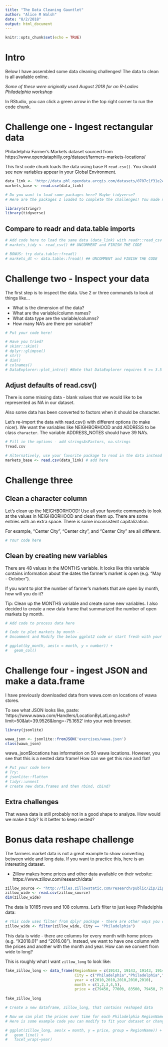 ```yaml
---
title: "The Data Cleaning Gauntlet"
author: "Alice M Walsh"
date: "8/2/2018"
output: html_document
---
```


```r
knitr::opts_chunk$set(echo = TRUE)
```

# Intro

Below I have assembled some data cleaning challenges! The data to clean is all available online. 

*Some of these were originally used August 2018 for an R-Ladies Philadelphia workshop*

In RStudio, you can click a green arrow in the top right corner to run the code chunk. 

# Challenge one - Ingest rectangular data

Philadelphia Farmer's Markets 
dataset sourced from https://www.opendataphilly.org/dataset/farmers-markets-locations/

This first code chunk loads the data using base R `read.csv()`. You should see new variables appear in your Global Environment. 

```r
data_link <- 'http://data.phl.opendata.arcgis.com/datasets/0707c1f31e2446e881d680b0a5ee54bc_0.csv'
markets_base <- read.csv(data_link)
```


```r
# Do you want to load some packages here? Maybe tidyverse? 
# Here are the packages I loaded to complete the challenges! You made need more or different ones.

library(stringr)
library(tidyverse)
```

## Compare to readr and data.table imports

```r
# Add code here to load the same data (data_link) with readr::read_csv
# markets_tidy <- read_csv() ## UNCOMMENT and FINISH THE CODE
```

```r
# BONUS: try data.table::fread()
# markets_dt <- data.table::fread() ## UNCOMMENT and FINISH THE CODE
```


# Challenge two - Inspect your data

The first step is to inspect the data. Use 2 or three commands to look at things like...   

* What is the dimension of the data? 
* What are the variable/column names?
* What data type are the variable/columns?
* How many NA's are there per variable?

```r
# Put your code here!

# Have you tried?
# skimr::skim()
# dplyr::glimpse()
# str()
# dim()
# colnames()
# DataExplorer::plot_intro() #Note that DataExplorer requires R >= 3.5
```

## Adjust defaults of read.csv()

There is some missing data - blank values that we would like to be represented as NA in our dataset.

Also some data has been converted to factors when it should be character.

Let's re-import the data with read.csv() with different options (to make nicer). We want the variables like NEIGHBORHOOD andd ADDRESS to be class `character`. The variable ADDRESS_NOTES should have 39 NA's.

```r
# Fill in the options - add stringsAsFactors, na.strings
?read.csv

# Alternatively, use your favorite package to read in the data instead of read.csv()
markets_base <- read.csv(data_link) # add here
```

# Challenge three
## Clean a character column
Let's clean up the NEIGHBORHOOD! Use all your favorite commands to look at the values in NEIGHBORHOOD and clean them up. There are some entries with an extra space. There is some inconsistent capitalization.


For example, "Center City", "Center city", and "Center City " are all different.


```r
# Your code here

```

## Clean by creating new variables

There are 48 values in the MONTHS variable. It looks like this variable contains information about the dates the farmer's market is open (e.g. "May - October").

If you want to plot the number of farmer's markets that are open by month, how will you do it?

Tip: Clean up the MONTHS variable and create some new variables. I also decided to create a new data frame that summarized the number of open markets by month.

```r
# Add code to process data here

```

```r
# Code to plot markets by month - 
# Uncomment and Modify the below ggplot2 code or start fresh with your own code

# ggplot(by_month, aes(x = month, y = number)) +
#   geom_col()
```

# Challenge four - ingest JSON and make a data.frame

I have previously downloaded data from wawa.com on locations of wawa stores.

To see what JSON looks like, paste: 'https://www.wawa.com/Handlers/LocationByLatLong.ashx?limit=50&lat=39.9526&long=-75.1652' into your web browser.

```r
library(jsonlite)

wawa_json <- jsonlite::fromJSON('exercises/wawa.json')
class(wawa_json)
```

wawa_json$locations has information on 50 wawa locations. However, you see that this is a nested data frame! How can we get this nice and flat!

```r
# Put your code here
# Try:
# jsonlite::flatten
# tidyr::unnest
# create new data.frames and then rbind, cbind?

```

## Extra challenges

That wawa data is still probably not in a good shape to analyze.
How would we make it tidy? Is it better to keep nested?

# Bonus data reshape challenge

The farmers market data is not a great example to show converting between wide and long data. If you want to practice this, here is an interesting dataset.

* Zillow makes home prices and other data available on their website: https://www.zillow.com/research/data/


```r
zillow_source <- "http://files.zillowstatic.com/research/public/Zip/Zip_MedianListingPrice_AllHomes.csv"
zillow_wide <- read.csv(zillow_source)
dim(zillow_wide)
```

The data is 10165 rows and 108 columns. Let's filter to just keep Philadelphia data:

```r
# This code uses filter from dplyr package - there are other ways you could do this
zillow_wide <- filter(zillow_wide, City == "Philadelphia")
```

This data is wide - there are columns for every month with home prices (e.g. "X2018.01" and "2016.08"). Instead, we want to have one column with the prices and another with the month and year. How can we convert from wide to long?

This is roughly what I want `zillow_long` to look like:
```r
fake_zillow_long <- data_frame(RegionName = c(19143, 19143, 19143, 19143, 19143),
                               City = c("Philadelphia","Philadelphia","Philadelphia","Philadelphia","Philadelphia"),
                               year = c(2010,2010,2010,2010,2010),
                               month = c(1,2,3,4,5),
                               price = c(79450, 77000, 83500, 79450, 79900))
  
fake_zillow_long
```


```r
# Create a new dataframe, zillow_long, that contains reshaped data

```

```r
# Now we can plot the prices over time for each Philadelphia RegionName (zip code)
# Here is some example code you can modify to fit your dataset or change to make prettier

# ggplot(zillow_long, aes(x = month, y = price, group = RegionName)) + 
#   geom_line() + 
#   facet_wrap(~year)
```

